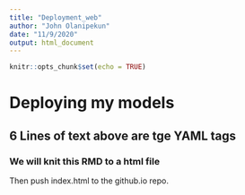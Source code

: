 ```yaml
---
title: "Deployment_web"
author: "John Olanipekun"
date: "11/9/2020"
output: html_document
---
```


```r
knitr::opts_chunk$set(echo = TRUE)
```

# Deploying my models
## 6 Lines of text above are tge YAML tags
### We will knit this RMD to a html file
Then push index.html to the github.io repo.
